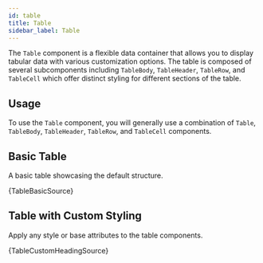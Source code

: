 ```yaml
---
id: table
title: Table
sidebar_label: Table
---
```


The `Table` component is a flexible data container that allows you to display tabular data with various customization options. The table is composed of several subcomponents including `TableBody`, `TableHeader`, `TableRow`, and `TableCell` which offer distinct styling for different sections of the table.

## Usage

To use the `Table` component, you will generally use a combination of `Table`, `TableBody`, `TableHeader`, `TableRow`, and `TableCell` components.


## Basic Table

A basic table showcasing the default structure.


<CodeSample>
    <TableBasicDemo/>
</CodeSample>

<CodeBlock language="tsx">{TableBasicSource}</CodeBlock>

## Table with Custom Styling

Apply any style or base attributes to the table components.


<CodeSample>
    <TableCustomHeadingDemo/>
</CodeSample>

<CodeBlock language="tsx">{TableCustomHeadingSource}</CodeBlock>
